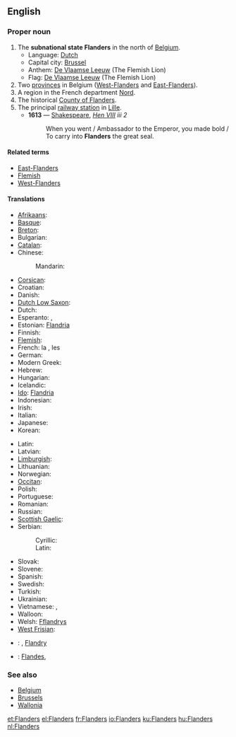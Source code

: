 ==English==

===Proper noun===
{{wikipedia|Flanders}}
{{en-proper noun}}

# The '''subnational state Flanders''' in the north of [[Belgium]].
#* Language: [[Dutch]]
#* Capital city: [[Brussel]]
#* Anthem: [[De Vlaamse Leeuw]] (The Flemish Lion)
#* Flag: [[De Vlaamse Leeuw]] (The Flemish Lion)
# Two [[province]]s in Belgium ([[West-Flanders]] and [[East-Flanders]]).
# A region in the French department [[Nord]].
# The historical [[w:Flanders (county)|County of Flanders]].
# The principal [[railway station]] in [[Lille]].
#* '''1613''' — [[Shakespeare]], ''[http://en.wikisource.org/wiki/The_Life_of_King_Henry_the_Eighth Hen VIII] iii 2''
#*: When you went / Ambassador to the Emperor, you made bold / To carry into '''Flanders''' the great seal.

====Related terms====
* [[East-Flanders]]
* [[Flemish]]
* [[West-Flanders]]

====Translations====
{{top}}
* [[Afrikaans]]: {{t-|af|Vlaandere}}
* [[Basque]]: {{t-|eu|Flandria}}
* [[Breton]]: {{t-|br|Flandrez}}
* Bulgarian: {{t-|bg|Фламандия|f}}
* [[Catalan]]: {{t-|ca|Flandes}}
* Chinese:
*: Mandarin: {{t-|zh|佛拉芒|sc=Hani}}
* [[Corsican]]: {{t-|co|Fiandria}}
* Croatian: {{t-|hr|Flandrija}}
* Danish: {{t-|da|Flandern}}
* [[Dutch Low Saxon]]: {{tø|nds-nl|Vlaonderen}}
* Dutch: {{t+|nl|Vlaanderen|n}}
* Esperanto: {{t-|eo|Flandrio}}, {{t-|eo|Flandrujo}}
* Estonian: [[Flandria]]
* Finnish: {{t-|fi|Flanderi}}
* [[Flemish]]: {{tø|vls|Vloandern}}
* French: la {{t+|fr|Flandre|f}}, les {{t-|fr|Flandres|f|p}}
* German: {{t-|de|Flandern|n}}
* Modern Greek: {{t-|el|Φλάνδρα|sc=Grek}}
* Hebrew: {{t-|he|פלנדריה|sc=Hebr}}
* Hungarian: {{t+|hu|Flandria}}
* Icelandic: {{t-|is|Flæmingjaland}}
* [[Ido]]: [[Flandria]]
* Indonesian: {{t-|id|Flandria}}
* Irish: {{t-|ga|An Phléimeann}}
* Italian: {{t-|it|Fiandre}}
* Japanese: {{t-|ja|フランドル|sc=Jpan}}
* Korean: {{t-|ko|플란데런|sc=Kore}}
{{trans-mid}}
* Latin: {{t-|la|Flandria|f}}
* Latvian: {{t-|lv|Flandrija}}
* [[Limburgish]]: {{t-|li|Vlaandere}}
* Lithuanian: {{t-|lt|Flandrija}}
* Norwegian: {{t-|no|Flandern}}
* [[Occitan]]: {{t-|oc|Flandra}}
* Polish: {{t+|pl|Flandria}}
* Portuguese: {{t-|pt|Flandres}}
* Romanian: {{t-|ro|Flandra}}
* Russian: {{t-|ru|Фландрия|f|Flándrija|sc=Cyrl}}
* [[Scottish Gaelic]]: {{t-|gd|Flànras}}
* Serbian:
*: Cyrillic: {{t-|sr|Фландрија|sc=Cyrl}}
*: Latin: {{t-|sr|Flandrija}}
* Slovak: {{t-|sk|Flámsko}}
* Slovene: {{t-|sl|Flandrija}}
* Spanish: {{t+|es|Flandes|m}}
* Swedish: {{t-|sv|Flandern}}
* Turkish: {{t-|tr|Flaman Ovası}}
* Ukrainian: {{t-|uk|Фландрія|f|sc=Cyrl}}
* Vietnamese: {{t-|vi|Flăng-drơ}}, {{t-|vi|xứ Flăng-drơ}}
* Walloon: {{t-|wa|Flande}}
* Welsh: [[Fflandrys]]
* [[West Frisian]]: {{t-|fy|Flaanderen}}
{{bottom}}

{{checktrans-top}}
* {{ttbc|Czech}}: {{t-|cs|Vlámsko}}, [[Flandry]]
{{trans-mid}}
* {{ttbc|Galician}}: [[Flandes]], {{t-|gl|Flandres}}
{{trans-bottom}}

===See also===
* [[Belgium]]
* [[Brussels]]
* [[Wallonia]]

[[et:Flanders]]
[[el:Flanders]]
[[fr:Flanders]]
[[io:Flanders]]
[[ku:Flanders]]
[[hu:Flanders]]
[[nl:Flanders]]